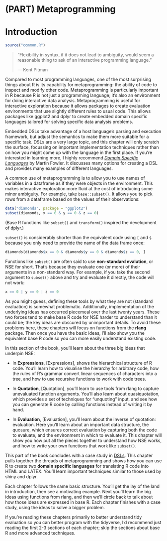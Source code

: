 # (PART) Metaprogramming {-}

# Introduction {#meta}

```r
source("common.R")
```

> "Flexibility in syntax, if it does not lead to ambiguity, would seem a
> reasonable thing to ask of an interactive programming language."
>
> --- Kent Pitman

Compared to most programming languages, one of the most surprising things about R is its capability for metaprogramming: the ability of code to inspect and modify other code. Metaprogramming is particularly important in R because R is not just a programming language; it's also an environment for doing interactive data analysis. Metaprogramming is useful for interactive exploration because it allows packages to create evaluation environments that use slightly different rules to usual code. This allows packages like ggplot2 and dplyr to create embedded domain specific languages tailored for solving specific data analysis problems.

Embedded DSLs take advantage of a host language's parsing and execution framework, but adjust the semantics to make them more suitable for a specific task. DSLs are a very large topic, and this chapter will only scratch the surface, focussing on important implementation techniques rather than on how you might come up with the language in the first place. If you're interested in learning more, I highly recommend [_Domain Specific Languages_](http://amzn.com/0321712943?tag=devtools-20) by Martin Fowler. It discusses many options for creating a DSL and provides many examples of different languages. \index{domain specific languages}

A common use of metaprogramming is to allow you to use names of variables in a dataframe as if they were objects in the environment. This makes interactive exploration more fluid at the cost of introducing some minor ambiguity. For example, take `base::subset()`. It allows you to pick rows from a dataframe based on the values of their observations:

```r
data("diamonds", package = "ggplot2")
subset(diamonds, x == 0 & y == 0 & z == 0)
```

(Base R functions like `subset()` and `transform()` inspired the development of dplyr.)

`subset()` is considerably shorter than the equivalent code using `[` and `$` because you only need to provide the name of the data frame once:

```r
diamonds[diamonds$x == 0 & diamonds$y == 0 & diamonds$z == 0, ]
```

Functions like `subset()` are often said to use __non-standard evalution__, or NSE for short. \index{non-standard evaluation} That's because they evaluate one (or more) of their arguments in a non-standard way. For example, if you take the second argument to `subset()` above and try and evaluate it directly, the code will not work:

```r
x == 0 | y == 0 | z == 0
```

As you might guess, defining these tools by what they are not (standard evaluation) is somewhat problematic. Additionally, implementation of the underlying ideas has occurred piecemeal over the last twenty years. These two forces tend to make base R code for NSE harder to understand than it could be; the key ideas are obscured by unimportant details. To avoid these problems here, these chapters will focus on functions from the __rlang__ package. Then once you have the basic ideas, I'll also show you the equivalent base R code so you can more easily understand existing code.

In this section of the book, you'll learn about the three big ideas that underpin NSE:

* In __Expressions__, [Expressions], shows the hierarchical structure of R code.
  You'll learn how to visualise the hierarchy for arbitrary code, how the rules 
  of R's grammar convert linear sequences of characters into a tree, and how to 
  use recursive functions to work with code trees.
  
* In __Quotation__, [Quotation], you'll learn to use tools from rlang to capture 
  unevaluated function arguments. You'll also learn about quasiquotation, which 
  provides a set of techniques for "unquoting" input, and see how you can 
  generate R code by calling functions instead of writing it by hand.
  
* In __Evaluation__, [Evaluation], you'll learn about the inverse of quotation:
  evaluation. Here you'll learn about an important data structure, the quosure,
  which ensures correct evaluation by capturing both the code to evaluate, and
  the environment in which to evaluate it. This chapter will show you how put 
  all the pieces together to understand how NSE works, and how to write your 
  own functions that work like `subset()`.

This part of the book concludes with a case study in [DSLs](#dsls). This chapter pulls together the threads of metaprogramming and shows how you can use R to create two __domain specific languages__ for translating R code into HTML and LATEX. You'll learn important techniques similar to those used by shiny and dplyr.

Each chapter follows the same basic structure. You'll get the lay of the land in introduction, then see a motivating example. Next you'll learn the big ideas using functions from rlang, and then we'll circle back to talk about how those ideas are expressed in base R. Each chapter finishes with a case study, using the ideas to solve a bigger problem.

If you're reading these chapters primarily to better understand tidy evaluation so you can better program with the tidyverse, I'd recommend just reading the first 2-3 sections of each chapter; skip the sections about base R and more advanced techniques. 

